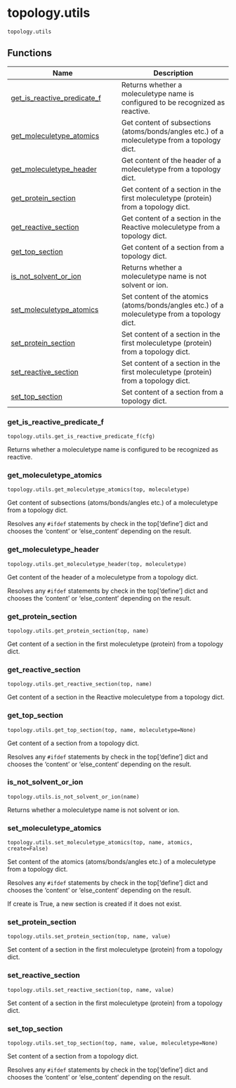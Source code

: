 # topology.utils { #kimmdy.topology.utils }

`topology.utils`



## Functions

| Name | Description |
| --- | --- |
| [get_is_reactive_predicate_f](#kimmdy.topology.utils.get_is_reactive_predicate_f) | Returns whether a moleculetype name is configured to be recognized as reactive. |
| [get_moleculetype_atomics](#kimmdy.topology.utils.get_moleculetype_atomics) | Get content of subsections (atoms/bonds/angles etc.) of a moleculetype from a topology dict. |
| [get_moleculetype_header](#kimmdy.topology.utils.get_moleculetype_header) | Get content of the header of a moleculetype from a topology dict. |
| [get_protein_section](#kimmdy.topology.utils.get_protein_section) | Get content of a section in the first moleculetype (protein) from a topology dict. |
| [get_reactive_section](#kimmdy.topology.utils.get_reactive_section) | Get content of a section in the Reactive moleculetype from a topology dict. |
| [get_top_section](#kimmdy.topology.utils.get_top_section) | Get content of a section from a topology dict. |
| [is_not_solvent_or_ion](#kimmdy.topology.utils.is_not_solvent_or_ion) | Returns whether a moleculetype name is not solvent or ion. |
| [set_moleculetype_atomics](#kimmdy.topology.utils.set_moleculetype_atomics) | Set content of the atomics (atoms/bonds/angles etc.) of a moleculetype from a topology dict. |
| [set_protein_section](#kimmdy.topology.utils.set_protein_section) | Set content of a section in the first moleculetype (protein) from a topology dict. |
| [set_reactive_section](#kimmdy.topology.utils.set_reactive_section) | Set content of a section in the first moleculetype (protein) from a topology dict. |
| [set_top_section](#kimmdy.topology.utils.set_top_section) | Set content of a section from a topology dict. |

### get_is_reactive_predicate_f { #kimmdy.topology.utils.get_is_reactive_predicate_f }

`topology.utils.get_is_reactive_predicate_f(cfg)`

Returns whether a moleculetype name is configured to be recognized as reactive.

### get_moleculetype_atomics { #kimmdy.topology.utils.get_moleculetype_atomics }

`topology.utils.get_moleculetype_atomics(top, moleculetype)`

Get content of subsections (atoms/bonds/angles etc.) of a moleculetype from a topology dict.

Resolves any `#ifdef` statements by check in the top['define'] dict
and chooses the 'content' or 'else_content' depending on the result.

### get_moleculetype_header { #kimmdy.topology.utils.get_moleculetype_header }

`topology.utils.get_moleculetype_header(top, moleculetype)`

Get content of the header of a moleculetype from a topology dict.

Resolves any `#ifdef` statements by check in the top['define'] dict
and chooses the 'content' or 'else_content' depending on the result.

### get_protein_section { #kimmdy.topology.utils.get_protein_section }

`topology.utils.get_protein_section(top, name)`

Get content of a section in the first moleculetype (protein) from a topology dict.

### get_reactive_section { #kimmdy.topology.utils.get_reactive_section }

`topology.utils.get_reactive_section(top, name)`

Get content of a section in the Reactive moleculetype from a topology dict.

### get_top_section { #kimmdy.topology.utils.get_top_section }

`topology.utils.get_top_section(top, name, moleculetype=None)`

Get content of a section from a topology dict.

Resolves any `#ifdef` statements by check in the top['define'] dict
and chooses the 'content' or 'else_content' depending on the result.

### is_not_solvent_or_ion { #kimmdy.topology.utils.is_not_solvent_or_ion }

`topology.utils.is_not_solvent_or_ion(name)`

Returns whether a moleculetype name is not solvent or ion.

### set_moleculetype_atomics { #kimmdy.topology.utils.set_moleculetype_atomics }

`topology.utils.set_moleculetype_atomics(top, name, atomics, create=False)`

Set content of the atomics (atoms/bonds/angles etc.) of a moleculetype from a topology dict.

Resolves any `#ifdef` statements by check in the top['define'] dict
and chooses the 'content' or 'else_content' depending on the result.

If create is True, a new section is created if it does not exist.

### set_protein_section { #kimmdy.topology.utils.set_protein_section }

`topology.utils.set_protein_section(top, name, value)`

Set content of a section in the first moleculetype (protein) from a topology dict.

### set_reactive_section { #kimmdy.topology.utils.set_reactive_section }

`topology.utils.set_reactive_section(top, name, value)`

Set content of a section in the first moleculetype (protein) from a topology dict.

### set_top_section { #kimmdy.topology.utils.set_top_section }

`topology.utils.set_top_section(top, name, value, moleculetype=None)`

Set content of a section from a topology dict.

Resolves any `#ifdef` statements by check in the top['define'] dict
and chooses the 'content' or 'else_content' depending on the result.